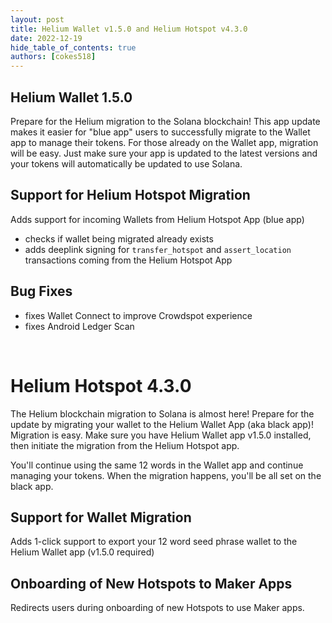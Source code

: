 ```yaml
---
layout: post
title: Helium Wallet v1.5.0 and Helium Hotspot v4.3.0
date: 2022-12-19
hide_table_of_contents: true
authors: [cokes518]
---
```


## Helium Wallet 1.5.0

Prepare for the Helium migration to the Solana blockchain! This app update makes it easier for "blue
app" users to successfully migrate to the Wallet app to manage their tokens. For those already on
the Wallet app, migration will be easy. Just make sure your app is updated to the latest versions
and your tokens will automatically be updated to use Solana.

<!--truncate-->

## Support for Helium Hotspot Migration

Adds support for incoming Wallets from Helium Hotspot App (blue app)

- checks if wallet being migrated already exists
- adds deeplink signing for `transfer_hotspot` and `assert_location` transactions coming from the
  Helium Hotspot App

## Bug Fixes

- fixes Wallet Connect to improve Crowdspot experience
- fixes Android Ledger Scan

&nbsp;

# Helium Hotspot 4.3.0

The Helium blockchain migration to Solana is almost here! Prepare for the update by migrating your
wallet to the Helium Wallet App (aka black app)! Migration is easy. Make sure you have Helium Wallet
app v1.5.0 installed, then initiate the migration from the Helium Hotspot app.

You'll continue using the same 12 words in the Wallet app and continue managing your tokens. When
the migration happens, you'll be all set on the black app.

## Support for Wallet Migration

Adds 1-click support to export your 12 word seed phrase wallet to the Helium Wallet app (v1.5.0
required)

## Onboarding of New Hotspots to Maker Apps

Redirects users during onboarding of new Hotspots to use Maker apps.
